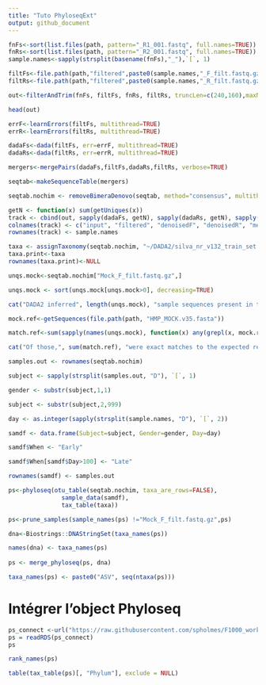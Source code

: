```yaml
---
title: "Tuto PhyloseqExt"
output: github_document
---
```


```r
fnFs<-sort(list.files(path, pattern="_R1_001.fastq", full.names=TRUE))
fnRs<-sort(list.files(path, pattern="_R2_001.fastq", full.names=TRUE))
sample.names<-sapply(strsplit(basename(fnFs),"_"),`[`, 1)
```

```r
filtFs<-file.path(path,"filtered",paste0(sample.names,"_F_filt.fastq.gz"))
filtRs<-file.path(path,"filtered",paste0(sample.names,"_R_filt.fastq.gz"))

out<-filterAndTrim(fnFs, filtFs, fnRs, filtRs, truncLen=c(240,160),maxN=0,maxEE=c(2,2),truncQ=2,rm.phix=TRUE,compress=TRUE,multithread=TRUE)

head(out)
```

```r
errF<-learnErrors(filtFs, multithread=TRUE)
errR<-learnErrors(filtRs, multithread=TRUE)
```

```r
dadaFs<-dada(filtFs, err=errF, multithread=TRUE)
dadaRs<-dada(filtRs, err=errR, multithread=TRUE)
```

```r
mergers<-mergePairs(dadaFs,filtFs,dadaRs,filtRs, verbose=TRUE)
```

```r
seqtab<-makeSequenceTable(mergers)
```

```r
seqtab.nochim <- removeBimeraDenovo(seqtab, method="consensus", multithread=TRUE, verbose=TRUE)
```

```r
getN <- function(x) sum(getUniques(x))
track <- cbind(out, sapply(dadaFs, getN), sapply(dadaRs, getN), sapply(mergers, getN), rowSums(seqtab.nochim))
colnames(track) <- c("input", "filtered", "denoisedF", "denoisedR", "merged", "nonchim")
rownames(track) <- sample.names
```

```r
taxa <- assignTaxonomy(seqtab.nochim, "~/DADA2/silva_nr_v132_train_set.fa.gz", multithread=TRUE)
taxa.print<-taxa
rownames(taxa.print)<-NULL
```

```r
unqs.mock<-seqtab.nochim["Mock_F_filt.fastq.gz",]

unqs.mock <- sort(unqs.mock[unqs.mock>0], decreasing=TRUE)

cat("DADA2 inferred", length(unqs.mock), "sample sequences present in the Mock community.\n")
```

```r
mock.ref<-getSequences(file.path(path, "HMP_MOCK.v35.fasta"))

match.ref<-sum(sapply(names(unqs.mock), function(x) any(grepl(x, mock.ref))))

cat("Of those,", sum(match.ref), "were exact matches to the expected reference sequences.\n")
```

```r
samples.out <- rownames(seqtab.nochim)

subject <- sapply(strsplit(samples.out, "D"), `[`, 1)

gender <- substr(subject,1,1)

subject <- substr(subject,2,999)

day <- as.integer(sapply(strsplit(sample.names, "D"), `[`, 2))

samdf <- data.frame(Subject=subject, Gender=gender, Day=day)

samdf$When <- "Early"

samdf$When[samdf$Day>100] <- "Late"

rownames(samdf) <- samples.out
```

```r
ps<-phyloseq(otu_table(seqtab.nochim, taxa_are_rows=FALSE), 
               sample_data(samdf), 
               tax_table(taxa))

ps<-prune_samples(sample_names(ps) !="Mock_F_filt.fastq.gz",ps)
```

```r
dna<-Biostrings::DNAStringSet(taxa_names(ps))

names(dna) <- taxa_names(ps)
 
ps <- merge_phyloseq(ps, dna)

taxa_names(ps) <- paste0("ASV", seq(ntaxa(ps)))
```

# Intégrer l'object Phyloseq

```r
ps_connect <-url("https://raw.githubusercontent.com/spholmes/F1000_workflow/master/data/ps.rds")
ps = readRDS(ps_connect)
ps
```
```r
rank_names(ps)
```

```r
table(tax_table(ps)[, "Phylum"], exclude = NULL)
```



